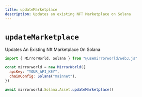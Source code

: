 ```yaml
---
title: updateMarketplace
description: Updates an existing NFT Marketplace on Solana 
---
```


# `updateMarketplace`

Updates An Existing Nft Marketplace On Solana

```js
import { MirrorWorld, Solana } from "@usemirrorworld/web3.js"

const mirrorworld = new MirrorWorld({
  apiKey: "YOUR_API_KEY",
  chainConfig: Solana("mainnet"),
})

await mirrorworld.Solana.Asset.updateMarketplace()
```